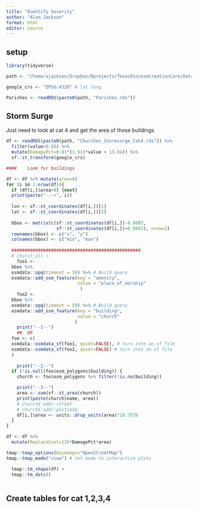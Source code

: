 ```yaml
---
title: "Quantify Severity"
author: "Alan Jackson"
format: html
editor: source
---
```


## setup

```r

library(tidyverse)

path <- "/home/ajackson/Dropbox/Rprojects/TexasDioceseCreationCare/Data/"

google_crs <- "EPSG:4326" # lat long

Parishes <- readRDS(paste0(path, "Parishes.rds"))  

```

##    Storm Surge

Just need to look at cat 4 and get the area of those buildings

```r

df <- readRDS(paste0(path, "Churches_Stormsurge_Cat4.rds")) %>% 
  filter(value>0.05) %>% 
  mutate(DamagePct=0.01*(3.913*value + 13.04)) %>% 
  sf::st_transform(google_crs)

####    Look for buildings

df <- df %>% mutate(area=0)
for (i in 1:nrow(df)){
  if (df[i,]$area>0) {next}
  print(paste("--->", i))
  
  lon <- sf::st_coordinates(df[i,])[1]
  lat <- sf::st_coordinates(df[i,])[2]
  
  bbox <- matrix(c(sf::st_coordinates(df[i,])-0.0003,  
                   sf::st_coordinates(df[i,])+0.0003), nrow=2)
  rownames(bbox) <- c("x", "y")
  colnames(bbox) <- c("min", "max")
  
  #################################################
  # church_all <-
    foo1 <-
  bbox %>%
  osmdata::opq(timeout = 50) %>% # Build query
  osmdata::add_osm_feature(key = "amenity",
                           value = "place_of_worship"
                            ) 
    foo2 <-
  bbox %>%
  osmdata::opq(timeout = 50) %>% # Build query
  osmdata::add_osm_feature(key = "building",
                           value = "church"
                          )  
    print("--1--")
    ##  OR
  foo <- c(
  osmdata::osmdata_sf(foo1, quiet=FALSE), # turn into an sf file
  osmdata::osmdata_sf(foo2, quiet=FALSE) # turn into an sf file
  )
  
    print("--2--")
  if (!is.null(foo$osm_polygons$building)) {
    church <- foo$osm_polygons %>% filter(!is.na(building))

    print("--3--")
    area <- sum(sf::st_area(church))
    print(paste(church$name, area))
    # church$'addr:street'
    # church$'addr:postcode'
    df[i,]$area <- units::drop_units(area)*10.7639
  }
}

df <- df %>% 
  mutate(ReplaceCost=135*DamagePct*area)

tmap::tmap_options(basemaps="OpenStreetMap")
tmap::tmap_mode("view") # set mode to interactive plots

  tmap::tm_shape(df) + 
  tmap::tm_dots() 
  
```

##  Create tables for cat 1,2,3,4

```r

```









